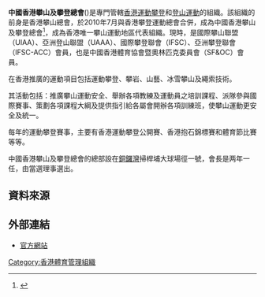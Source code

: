 {{Infobox Organization
|name = 中國香港攀山及攀登總會<br>China Hong Kong Mountaineering and Climbing Union
|image_border =
|size =
|caption = 
|motto =
|type = 體育組織
|formation = 1984年
|headquarters = {{flagicon|HKG}} 銅鑼灣掃桿埔大球場徑一號[[奧運大樓|奧運大樓]]1013室
|membership = 
|leader_title = 會長
|leader_name = 每两年由各属會選出之理事會推選
|website = [http://www.hkmu.org.hk 中國香港攀山及攀登總會]
}}

'''中國香港攀山及攀登總會'''({{lang|en|China Hong Kong Mountaineering and Climbing Union}})是專門管轄[[香港|香港]][[運動攀登|運動攀登]]和[[登山運動|登山運動]]的組織。該組織的前身是香港攀山總會，於2010年7月與香港攀登運動總會合併，成為中國香港攀山及攀登總會<ref>{{Cite web |url=http://www.hkmu.org.hk/index.php?option=com_content&view=article&id=207:2012-03-05-09-49-16&catid=68:2012-03-05-09-46-34&Itemid=84 |title=歷史及發展 |access-date=2014-01-01 |archive-url=https://web.archive.org/web/20140102195904/http://www.hkmu.org.hk/index.php?option=com_content&view=article&id=207:2012-03-05-09-49-16&catid=68:2012-03-05-09-46-34&Itemid=84 |archive-date=2014-01-02 |dead-url=yes }}</ref>，成為香港唯一攀山運動地區代表組織。現時，是國際攀山聯盟（UIAA）、亞洲登山聯盟（UAAA）、國際攀登聯會（IFSC）、亞洲攀登聯會（IFSC-ACC）會員，也是中國香港體育協會暨奧林匹克委員會（SF&OC）會員。

在香港推廣的運動項目包括運動攀登、攀岩、山藝、冰雪攀山及繩索技術。

其活動包括：推廣攀山運動安全、舉辦各項教練及運動員之培訓課程、派隊參與國際賽事、策劃各項課程大綱及提供指引給各屬會開辦各項訓練班，使攀山運動更安全及統一。

每年的運動攀登賽事，主要有香港運動攀登公開賽、香港抱石錦標賽和體育節比賽等等。

中國香港攀山及攀登總會的總部設在[[銅鑼灣|銅鑼灣]]掃桿埔大球場徑一號，會長是两年一任，由當選理事選出。

== 資料來源 ==
{{reflist}}

==外部連結==
* [http://www.chkmcu.org.hk 官方網站]{{Wayback|url=http://www.chkmcu.org.hk/ |date=20200216152507 }}

{{香港體育總會}}

[[Category:香港體育管理組織|Category:香港體育管理組織]]